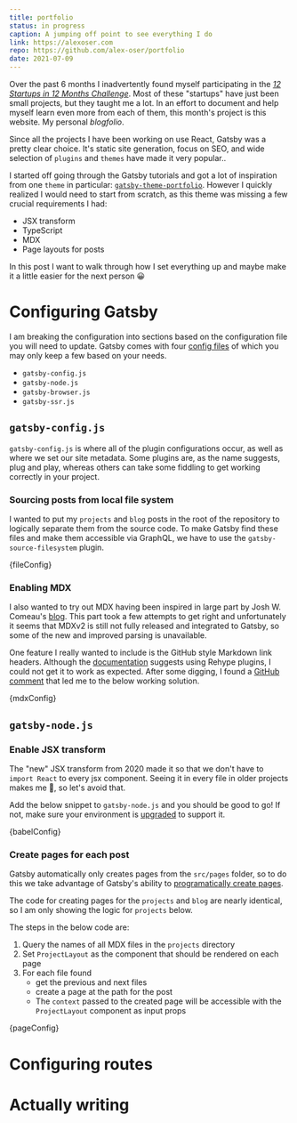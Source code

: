 ```yaml
---
title: portfolio
status: in progress
caption: A jumping off point to see everything I do
link: https://alexoser.com
repo: https://github.com/alex-oser/portfolio
date: 2021-07-09
---
```



Over the past 6 months I inadvertently found myself participating in the [_12 Startups in 12 Months Challenge_](https://www.indiehackers.com/group/12-startups-in-12-months). Most of these "startups" have just been small projects, but they taught me a lot. In an effort to document and help myself learn even more from each of them, this month's project is this website. My personal _blogfolio_.

Since all the projects I have been working on use React, Gatsby was a pretty clear choice. It's static site generation, focus on SEO, and wide selection of `plugins` and `themes` have made it very popular..

I started off going through the Gatsby tutorials and got a lot of inspiration from one `theme` in particular: [`gatsby-theme-portfolio`](https://github.com/smakosh/gatsby-theme-portfolio). However I quickly realized I would need to start from scratch, as this theme was missing a few crucial requirements I had:

- JSX transform
- TypeScript
- MDX
- Page layouts for posts

In this post I want to walk through how I set everything up and maybe make it a little easier for the next person 😀

# Configuring Gatsby

I am breaking the configuration into sections based on the configuration file you will need to update. Gatsby comes with four [config files](https://www.gatsbyjs.com/docs/reference/config-files/) of which you may only keep a few based on your needs.

- `gatsby-config.js`
- `gatsby-node.js`
- `gatsby-browser.js`
- `gatsby-ssr.js`

## `gatsby-config.js`

`gatsby-config.js` is where all of the plugin configurations occur, as well as where we set our site metadata. Some plugins are, as the name suggests, plug and play, whereas others can take some fiddling to get working correctly in your project.

### Sourcing posts from local file system

I wanted to put my `projects` and `blog` posts in the root of the repository to logically separate them from the source code. To make Gatsby find these files and make them accessible via GraphQL, we have to use the `gatsby-source-filesystem` plugin.

<CodeRenderer language="javascript" >
  {fileConfig}
</CodeRenderer>

### Enabling MDX

I also wanted to try out MDX having been inspired in large part by Josh W. Comeau's [blog](https://www.joshwcomeau.com/blog/how-i-built-my-blog/). This part took a few attempts to get right and unfortunately it seems that MDXv2 is still not fully released and integrated to Gatsby, so some of the new and improved parsing is unavailable.

One feature I really wanted to include is the GitHub style Markdown link headers. Although the [documentation](https://www.gatsbyjs.com/plugins/gatsby-plugin-mdx/#rehype-plugins) suggests using Rehype plugins, I could not get it to work as expected. After some digging, I found a [GitHub comment](https://github.com/gatsbyjs/gatsby/issues/15486) that led me to the below working solution.

<CodeRenderer language="javascript" >
  {mdxConfig}
</CodeRenderer>

## `gatsby-node.js`

### Enable JSX transform

The "new" JSX transform from 2020 made it so that we don't have to `import React` to every jsx component. Seeing it in every file in older projects makes me 🤮, so let's avoid that.

Add the below snippet to `gatsby-node.js` and you should be good to go! If not, make sure your environment is [upgraded](https://reactjs.org/blog/2020/09/22/introducing-the-new-jsx-transform.html#how-to-upgrade-to-the-new-jsx-transform) to support it.

<CodeRenderer language="javascript" >
  {babelConfig}
</CodeRenderer>

### Create pages for each post

Gatsby automatically only creates pages from the `src/pages` folder, so to do this we take advantage of Gatsby's ability to [programatically create pages](https://www.gatsbyjs.com/docs/creating-and-modifying-pages/).

The code for creating pages for the `projects` and `blog` are nearly identical, so I am only showing the logic for `projects` below.

The steps in the below code are:

1. Query the names of all MDX files in the `projects` directory
2. Set `ProjectLayout` as the component that should be rendered on each page
3. For each file found
    - get the previous and next files
    - create a page at the path for the post
    - The `context` passed to the created page will be accessible with the `ProjectLayout` component as input props

<CodeRenderer language="javascript" >
  {pageConfig}
</CodeRenderer>

# Configuring routes

# Actually writing

